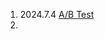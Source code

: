 1. 2024.7.4 [A/B Test](https://vwo.com/ab-testing/?utm_source=google&utm_medium=paid&utm_campaign=mof_search_category_ab_testing_generic&utm_content=308546637996&utm_term=ab%20test&gclid=Cj0KCQiAk-7jBRD9ARIsAEy8mh5aLr_8U-GBdktXBtlIsZUxRxuF1MOzwqXx88v1WKBAArLzP7r05FEaAkFnEALw_wcB)
2. 